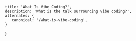 
    title: 'What Is Vibe Coding?',
    description: 'What is the talk surrounding vibe coding?',
    alternates: {
       canonical: '/what-is-vibe-coding',
    }
}

<Title className='mb-7' title={'What Is Vibe Coding?'} date={new Date(2025, 0, 1)} />

<article className="space-y-7">

Andrej Karpathy, the co-founder of OpenAI and a former AI leader at Tesla, came up with the term *vibe coding* in February 2025. The concept describes a method of coding, by which programmers prompt Large Language Models (LLMs) to create functional code by using natural language.

Previously, Karpathy has described the idea of vibe coding, referring to English as "the hottest new programming language". Karpathy describes his approach as conversational, using voice commands while AI generates the actual code. "It's not really code—I just see stuff, say stuff, run stuff, and copy-paste stuff, and it mostly works."

AI has developed rapidly in recent years and there is continuous concern for the potential of AI to replace the job of the programmer. Integrating vibe coding into production-level code has enabled for smaller teams of engineers to build, iterate and deliver technology in a fraction of the time previously required.

Despite the rapid transition towards vibe coding, there are several limitations with the technique. One of the core principles of vibe coding lies in fully trusting LLMs and “forgetting the code even exists”, therefore, troubleshooting errors is particularly difficult in cases where LLMs are unable to fix their own errors.

Moreover, LLM's aren't perfect, issues have been raised about understanding and accountability—whilst code may work, best practices can be neglected in vital areas, including security, therefore developers may use AI-generated code without fully comprehending its functionality, making them be liable for an unknown black box of code.

Alternatively, others argue vibe coding sets a bad precedent for other professions. What would you assume of self-proclaimed vibe surgeon or a vibe anaesthetist—perhaps a vibe lawyer or a vibe firefighter?

Attaching these principles onto existing professions can be very dangerous, as people who rely on the services provided by these professions may not be comfortable with their personal information (such as credit card information, phone numbers, home address) being managed based on vibes. Or rather, patients may not want their surgeon precariously watching AI-controlled machinery perform life-saving operations from computer screens.

Although, throwing vibe coding into production-level software has its problems, there is certainly merit for the non-programmer. With the rise of vibe coding, software has become more accessible, providing people who do not speak the language of code, a way to envision ideas and watch them come to life through natural language, whether that is small programs to automate everyday tasks, or implementing a backend for a local business.

Is vibe coding a step in the right direction?

Well, that is hard to say. Change is inevitable, and sizeable changes in technology and the way that we use technology calls into question—what is the goal of human advancement?

Often, the obvious response describes humans reach a level of advancement where we aren't required to work—one where all tedious tasks aren't compulsory and the only activities remaining are recreational.But, perhaps advancement in technology, such as AI, drives us towards redundancy, taking away the things we find value in.

</article>